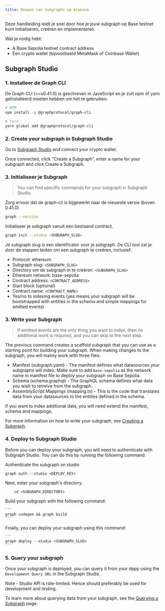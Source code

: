 ```yaml
---
title: Bouwen van Subgraphs op Arweave
---
```


Deze handleiding leidt je snel door hoe je jouw subgraph op Base testnet kunt initialiseren, creëren en implementeren.

Wat je nodig hebt:

- A Base Sepolia testnet contract address
- Een crypto wallet (bijvoorbeeld MetaMask of Coinbase Wallet)

## Subgraph Studio

### 1. Installeer de Graph CLI

De Graph CLI (>=v0.41.0) is geschreven in JavaScript en je zult npm of yarn geïnstalleerd moeten hebben om het te gebruiken.

```sh
# NPM
npm install -g @graphprotocol/graph-cli

# Yarn
yarn global add @graphprotocol/graph-cli
```

### 2. Create your subgraph in Subgraph Studio

Go to [Subgraph Studio](https://thegraph.com/studio/) and connect your crypto wallet.

Once connected, click "Create a Subgraph", enter a name for your subgraph and click Create a Subgraph.

### 3. Initialiseer je Subgraph

> You can find specific commands for your subgraph in Subgraph Studio.

Zorg ervoor dat de graph-cli is bijgewerkt naar de nieuwste versie (boven 0.41.0)

```sh
graph --version
```

Initialiseer je subgraph vanuit een bestaand contract.

```sh
graph init --studio <SUBGRAPH_SLUG>
```

Je subgraph slug is een identificator voor je subgraph. De CLI tool zal je door de stappen leiden om een subgraph te creëren, inclusief:

- Protocol: ethereum
- Subgraph slug: `<SUBGRAPH_SLUG>`
- Directory om de subgraph in te creëren: `<SUBGRAPH_SLUG>`
- Ethereum network: base-sepolia
- Contract address: `<CONTRACT_ADDRESS>`
- Start block (optional)
- Contract name: `<CONTRACT_NAME>`
- Yes/no to indexing events (yes means your subgraph will be bootstrapped with entities in the schema and simple mappings for emitted events)

### 3. Write your Subgraph

> If emitted events are the only thing you want to index, then no additional work is required, and you can skip to the next step.

The previous command creates a scaffold subgraph that you can use as a starting point for building your subgraph. When making changes to the subgraph, you will mainly work with three files:

- Manifest (subgraph.yaml) - The manifest defines what datasources your subgraphs will index. Make sure to add `base-sepolia` as the network name in manifest file to deploy your subgraph on Base Sepolia.
- Schema (schema.graphql) - The GraphQL schema defines what data you wish to retreive from the subgraph.
- AssemblyScript Mappings (mapping.ts) - This is the code that translates data from your datasources to the entities defined in the schema.

If you want to index additional data, you will need extend the manifest, schema and mappings.

For more information on how to write your subgraph, see [Creating a Subgraph](/developing/creating-a-subgraph).

### 4. Deploy to Subgraph Studio

Before you can deploy your subgraph, you will need to authenticate with Subgraph Studio. You can do this by running the following command:

Authenticate the subgraph on studio

```
graph auth --studio <DEPLOY_KEY>
```

Next, enter your subgraph's directory.

```
    cd <SUBGRAPH_DIRECTORY>
```

Build your subgraph with the following command:

````
```
graph codegen && graph build
```
````

Finally, you can deploy your subgraph using this command:

````
```
graph deploy --studio <SUBGRAPH_SLUG>
```
````

### 5. Query your subgraph

Once your subgraph is deployed, you can query it from your dapp using the `Development Query URL` in the Subgraph Studio.

Note - Studio API is rate-limited. Hence should preferably be used for development and testing.

To learn more about querying data from your subgraph, see the [Querying a Subgraph](/querying/querying-the-graph) page.

